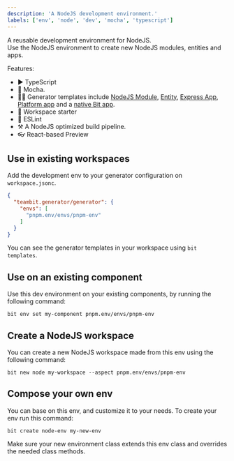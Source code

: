 ```yaml
---
description: 'A NodeJS development environment.'
labels: ['env', 'node', 'dev', 'mocha', 'typescript']
---
```


A reusable development environment for NodeJS.  
Use the NodeJS environment to create new NodeJS modules, entities and apps.

Features:
- ▶️ TypeScript
- 🧪 Mocha.
- 🧑‍💻 Generator templates include [NodeJS Module](/), [Entity](/), [Express App](/), [Platform app](/) and a [native Bit app](/).
- 🚀 Workspace starter
- 🦋 ESLint
- ⚒️ A NodeJS optimized build pipeline.
- 👓 React-based Preview

## Use in existing workspaces

Add the development env to your generator configuration on `workspace.jsonc`.  

```json
{
  "teambit.generator/generator": {
    "envs": [
      "pnpm.env/envs/pnpm-env"
    ]
  }
}
```

You can see the generator templates in your workspace using `bit templates`.

## Use on an existing component

Use this dev environment on your existing components, by running the following command: 

```
bit env set my-component pnpm.env/envs/pnpm-env
```


## Create a NodeJS workspace

You can create a new NodeJS workspace made from this env using the following command:

```
bit new node my-workspace --aspect pnpm.env/envs/pnpm-env
```

## Compose your own env

You can base on this env, and customize it to your needs. To create your env run this command:
```
bit create node-env my-new-env
```

Make sure your new environment class extends this env class and overrides the needed class methods.
